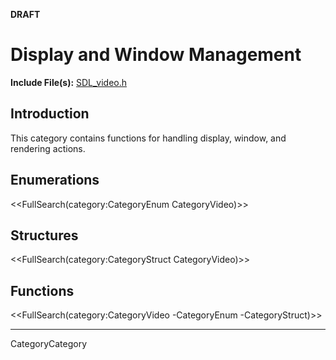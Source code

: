 <!-- #master-page:CategoryTemplate -->
<!-- #master-date:Unknown-Date -->
<!-- format wiki -->
<!-- language en -->
'''DRAFT'''

= Display and Window Management =

'''Include File(s):''' [http://hg.libsdl.org/SDL/file/default/include/SDL_video.h SDL_video.h]


== Introduction ==

This category contains functions for handling display, window, and rendering actions.

== Enumerations ==
<<FullSearch(category:CategoryEnum CategoryVideo)>>

== Structures ==
<<FullSearch(category:CategoryStruct CategoryVideo)>>

== Functions ==

<<FullSearch(category:CategoryVideo -CategoryEnum -CategoryStruct)>>

----
CategoryCategory

